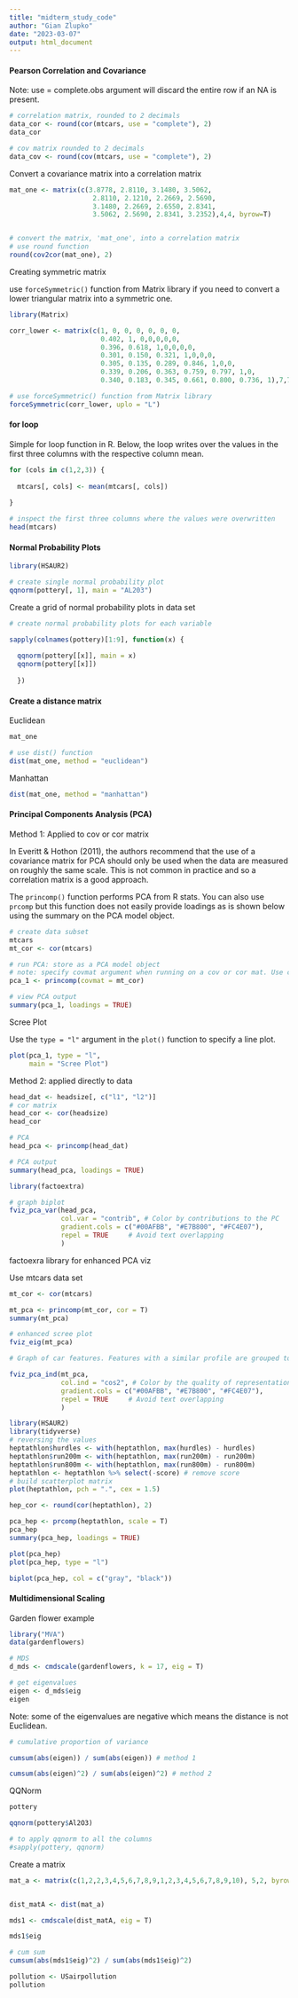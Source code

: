 ```yaml
---
title: "midterm_study_code"
author: "Gian Zlupko"
date: "2023-03-07"
output: html_document
---
```




#### Pearson Correlation and Covariance

Note: use = complete.obs argument will discard the entire row if an NA is present.

```r

# correlation matrix, rounded to 2 decimals 
data_cor <- round(cor(mtcars, use = "complete"), 2)
data_cor
```


```r
# cov matrix rounded to 2 decimals
data_cov <- round(cov(mtcars, use = "complete"), 2) 

```



Convert a covariance matrix into a correlation matrix 


```r
mat_one <- matrix(c(3.8778, 2.8110, 3.1480, 3.5062,
                     2.8110, 2.1210, 2.2669, 2.5690,
                     3.1480, 2.2669, 2.6550, 2.8341,
                     3.5062, 2.5690, 2.8341, 3.2352),4,4, byrow=T)


# convert the matrix, 'mat_one', into a correlation matrix 
# use round function
round(cov2cor(mat_one), 2)

```



Creating symmetric matrix 

use `forceSymmetric()` function from Matrix library if you need to convert a lower triangular matrix into a symmetric one. 

```r
library(Matrix)

corr_lower <- matrix(c(1, 0, 0, 0, 0, 0, 0,
                       0.402, 1, 0,0,0,0,0,
                       0.396, 0.618, 1,0,0,0,0,
                       0.301, 0.150, 0.321, 1,0,0,0,
                       0.305, 0.135, 0.289, 0.846, 1,0,0,
                       0.339, 0.206, 0.363, 0.759, 0.797, 1,0,
                       0.340, 0.183, 0.345, 0.661, 0.800, 0.736, 1),7,7, byrow = T)

# use forceSymmetric() function from Matrix library
forceSymmetric(corr_lower, uplo = "L")  
```







#### for loop 

Simple for loop function in R. Below, the loop writes over the values in the first three columns with the respective column mean. 

```r


for (cols in c(1,2,3)) { 
  
  mtcars[, cols] <- mean(mtcars[, cols])
  
}

# inspect the first three columns where the values were overwritten 
head(mtcars) 
```



#### Normal Probability Plots 


```r
library(HSAUR2) 

# create single normal probability plot 
qqnorm(pottery[, 1], main = "AL203") 

```


Create a grid of normal probability plots in data set 
```r

# create normal probability plots for each variable 

sapply(colnames(pottery)[1:9], function(x) { 
  
  qqnorm(pottery[[x]], main = x)
  qqnorm(pottery[[x]])
  
  })
```



#### Create a distance matrix

Euclidean
```r
mat_one

# use dist() function
dist(mat_one, method = "euclidean") 
```


Manhattan

```r
dist(mat_one, method = "manhattan")
```




#### Principal Components Analysis (PCA)

Method 1: Applied to cov or cor matrix 

In Everitt & Hothon (2011), the authors recommend that the use of a covariance matrix for PCA should only be used when the data are measured on roughly the same scale. This is not common in practice and so a correlation matrix is a good approach. 

The `princomp()` function performs PCA from R stats. You can also use `prcomp` but this function does not easily provide loadings as is shown below using the summary on the PCA model object. 

```r
# create data subset
mtcars
mt_cor <- cor(mtcars)

# run PCA: store as a PCA model object
# note: specify covmat argument when running on a cov or cor mat. Use covmat for both. 
pca_1 <- princomp(covmat = mt_cor) 

# view PCA output 
summary(pca_1, loadings = TRUE) 

```



Scree Plot 

Use the `type = "l"` argument in the `plot()` function to specify a line plot. 
```r

plot(pca_1, type = "l",
     main = "Scree Plot")

```



Method 2: applied directly to data

```r
head_dat <- headsize[, c("l1", "l2")]
# cor matrix 
head_cor <- cor(headsize)
head_cor

# PCA
head_pca <- princomp(head_dat)

# PCA output
summary(head_pca, loadings = TRUE)
```

```r
library(factoextra)

# graph biplot 
fviz_pca_var(head_pca,
             col.var = "contrib", # Color by contributions to the PC
             gradient.cols = c("#00AFBB", "#E7B800", "#FC4E07"),
             repel = TRUE     # Avoid text overlapping
             )

```



factoexra library for enhanced PCA viz 

Use mtcars data set 

```r

mt_cor <- cor(mtcars) 

mt_pca <- princomp(mt_cor, cor = T)
summary(mt_pca)

# enhanced scree plot
fviz_eig(mt_pca)

# Graph of car features. Features with a similar profile are grouped together.

fviz_pca_ind(mt_pca,
             col.ind = "cos2", # Color by the quality of representation
             gradient.cols = c("#00AFBB", "#E7B800", "#FC4E07"),
             repel = TRUE     # Avoid text overlapping
             )

```




```r
library(HSAUR2) 
library(tidyverse) 
# reversing the values 
heptathlon$hurdles <- with(heptathlon, max(hurdles) - hurdles)
heptathlon$run200m <- with(heptathlon, max(run200m) - run200m)
heptathlon$run800m <- with(heptathlon, max(run800m) - run800m)
heptathlon <- heptathlon %>% select(-score) # remove score
# build scatterplot matrix 
plot(heptathlon, pch = ".", cex = 1.5)

```



```r
hep_cor <- round(cor(heptathlon), 2)
```


```r
pca_hep <- prcomp(heptathlon, scale = T)
pca_hep
summary(pca_hep, loadings = TRUE)
```

```r
plot(pca_hep) 
plot(pca_hep, type = "l")
```




```r
biplot(pca_hep, col = c("gray", "black"))
```







#### Multidimensional Scaling 

Garden flower example
```r

library("MVA")
data(gardenflowers)

# MDS 
d_mds <- cmdscale(gardenflowers, k = 17, eig = T)

# get eigenvalues
eigen <- d_mds$eig
eigen
```

Note: some of the eigenvalues are negative which means the distance is not Euclidean. 
```r
# cumulative proportion of variance

cumsum(abs(eigen)) / sum(abs(eigen)) # method 1 

cumsum(abs(eigen)^2) / sum(abs(eigen)^2) # method 2 
```



QQNorm 

```r
pottery 

qqnorm(pottery$Al2O3) 

# to apply qqnorm to all the columns 
#sapply(pottery, qqnorm)
```



Create a matrix 
```r
mat_a <- matrix(c(1,2,2,3,4,5,6,7,8,9,1,2,3,4,5,6,7,8,9,10), 5,2, byrow = T)


dist_matA <- dist(mat_a) 

mds1 <- cmdscale(dist_matA, eig = T) 

mds1$eig

# cum sum 
cumsum(abs(mds1$eig)^2) / sum(abs(mds1$eig)^2)

```




```r
pollution <- USairpollution
pollution


```

